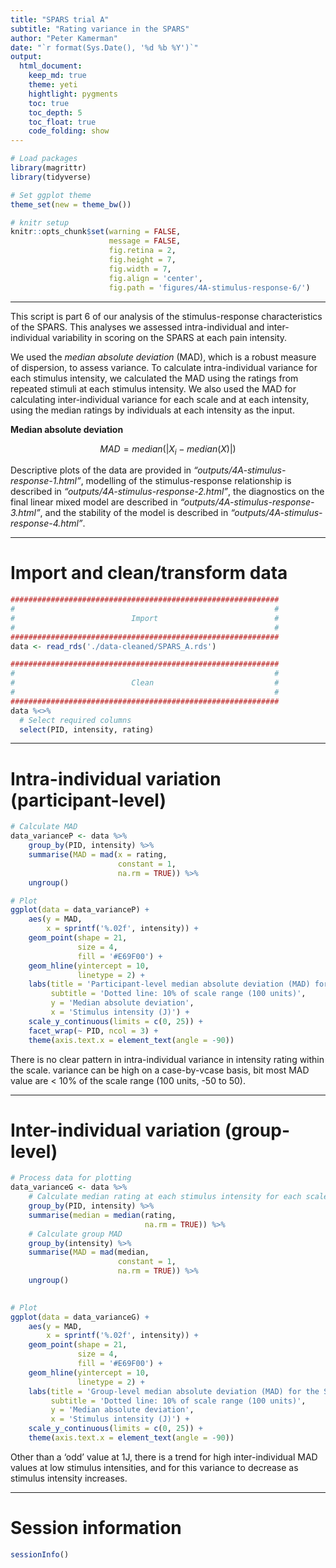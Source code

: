 ```yaml
---
title: "SPARS trial A"
subtitle: "Rating variance in the SPARS"
author: "Peter Kamerman"
date: "`r format(Sys.Date(), '%d %b %Y')`"
output: 
  html_document:
    keep_md: true
    theme: yeti
    hightlight: pygments
    toc: true
    toc_depth: 5
    toc_float: true
    code_folding: show
---
```


```r
# Load packages
library(magrittr)
library(tidyverse)

# Set ggplot theme
theme_set(new = theme_bw())

# knitr setup
knitr::opts_chunk$set(warning = FALSE,
                      message = FALSE,
                      fig.retina = 2,
                      fig.height = 7,
                      fig.width = 7,
                      fig.align = 'center',
                      fig.path = 'figures/4A-stimulus-response-6/')
```

----

This script is part 6 of our analysis of the stimulus-response characteristics of the SPARS. This analyses we assessed intra-individual and inter-individual variability in scoring on the SPARS at each pain intensity. 

We used the _median absolute deviation_ (MAD), which is a robust measure of dispersion, to assess variance. To calculate intra-individual variance for each stimulus intensity, we calculated the MAD using the ratings from repeated stimuli at each stimulus intensity. We also used the MAD for calculating inter-individual variance for each scale and at each intensity, using the median ratings by individuals at each intensity as the input.

**Median absolute deviation**  

$$MAD = median(|X_i - median(X)|)$$ 

Descriptive plots of the data are provided in _"outputs/4A-stimulus-response-1.html"_, modelling of the stimulus-response relationship is described in _"outputs/4A-stimulus-response-2.html"_, the diagnostics on the final linear mixed model are described in _"outputs/4A-stimulus-response-3.html"_, and the stability of the model is described in _"outputs/4A-stimulus-response-4.html"_.

----

# Import and clean/transform data

```r
############################################################
#                                                          #
#                          Import                          #
#                                                          #
############################################################
data <- read_rds('./data-cleaned/SPARS_A.rds')

############################################################
#                                                          #
#                          Clean                           #
#                                                          #
############################################################
data %<>%
  # Select required columns
  select(PID, intensity, rating) 
``` 

----

# Intra-individual variation (participant-level)

```r
# Calculate MAD
data_varianceP <- data %>%
    group_by(PID, intensity) %>%
    summarise(MAD = mad(x = rating,
                        constant = 1, 
                        na.rm = TRUE)) %>%
    ungroup()

# Plot
ggplot(data = data_varianceP) +
    aes(y = MAD,
        x = sprintf('%.02f', intensity)) +
    geom_point(shape = 21,
               size = 4,
               fill = '#E69F00') +
    geom_hline(yintercept = 10,
               linetype = 2) +
    labs(title = 'Participant-level median absolute deviation (MAD) for the SPARS',
         subtitle = 'Dotted line: 10% of scale range (100 units)',
         y = 'Median absolute deviation',
         x = 'Stimulus intensity (J)') +
    scale_y_continuous(limits = c(0, 25)) +
    facet_wrap(~ PID, ncol = 3) +
    theme(axis.text.x = element_text(angle = -90))
```

There is no clear pattern in intra-individual variance in intensity rating within the scale. variance can be high on a case-by-vcase basis, bit most MAD value are < 10% of the scale range (100 units, -50 to 50). 

----

# Inter-individual variation (group-level)

```r
# Process data for plotting
data_varianceG <- data %>% 
    # Calculate median rating at each stimulus intensity for each scale per PID
    group_by(PID, intensity) %>%
    summarise(median = median(rating, 
                              na.rm = TRUE)) %>%
    # Calculate group MAD
    group_by(intensity) %>%
    summarise(MAD = mad(median,
                        constant = 1,
                        na.rm = TRUE)) %>%
    ungroup()
    

# Plot
ggplot(data = data_varianceG) +
    aes(y = MAD,
        x = sprintf('%.02f', intensity)) +
    geom_point(shape = 21,
               size = 4,
               fill = '#E69F00') +
    geom_hline(yintercept = 10,
               linetype = 2) +
    labs(title = 'Group-level median absolute deviation (MAD) for the SPARS',
         subtitle = 'Dotted line: 10% of scale range (100 units)',
         y = 'Median absolute deviation',
         x = 'Stimulus intensity (J)') +
    scale_y_continuous(limits = c(0, 25)) +
    theme(axis.text.x = element_text(angle = -90))
```

Other than a 'odd' value at 1J, there is a trend for high inter-individual MAD values at low stimulus intensities, and for this variance to decrease as stimulus intensity increases. 

----

# Session information
```r
sessionInfo()
```
